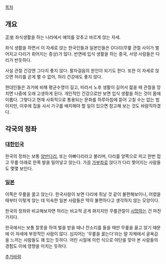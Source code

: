 [[목차]]

== 개요 ==

正坐
좌식생활을 하는 나라에서 예의를 갖추고 바르게 앉는 자세. 

좌식 생활을 하면서 이 자세로 앉는 한국인들과 일본인들은 O다리(무릎 관절 사이가 벌어지고 다리가 휘어지는 증상)가 많다. 반면에 입식 생활을 하는 중국, 서양 사람들은 다리가 반듯하다.

사실 관절 건강엔 그다지 좋지 않다. 팔자걸음의 원인이 되기도 한다. 또한 이 자세로 앉으면 허리를 곧게 펼 수 없어, 허리 건강에도 좋지 않다. 

현대인들은 과거에 비해 평균수명이 길고, 따라서 노후 생활이 길어서 젊을 때 관절을 망치면 나중에 오래 고생하게 된다. 개인적인 건강으로만 보면 입식 생활을 하는 것이 몸에 이롭다. 그렇다고 현재 사회적으로 통용되는 문화를 하루아침에 뜯어 고칠 수는 없는 법이지만, 이후에 집을 사서 가구를 배치해야 할 일이 있으면 참고해 보는 것도 바람직하겠다.

== 각국의 정좌 ==
=== [[대한민국]] ===
한국의 정좌는 보통 [[양반다리]], 또는 아빠다리라고 불리며, 다리를 양쪽으로 피고 한번 접고 무릎 아래로 한쪽 발을 밀어넣고 앉는다. 가끔 [[가부좌]]로 앉다가 다리 찢어지는 사람들도 몇몇 보인다.

=== [[일본]] ===
이쪽은 무릎을 꿇고 앉는다. 한국사람이 보면 다리에 쥐날 것 같이 불편해보이나, 어렸을 때부터 이렇게 앉는 데 익숙한 일본 사람들은 딱히 불편하다고 생각하지 않는 모양이다.

한국의 정좌와 비교해보자면 허리는 비교적 곧게 펴지지만 무릎관절이 [[시망]]하는 건 마찬가지다. 

한국에서는 보통 잘못을 하여 벌을 받을 때나 잔소리를 들을 때만 무릎을 끓고 앉기 때문에 이 자세에 부정적인 사람이 많다. 심지어는 '무릎을 꿇는다'라는 말 자체에서 굴욕감을 느끼는 사람들도 꽤 있는 듯하다. 어린 시절에 이런 식으로 야단을 맞아 본 사람들의 경험도 이에 영향을 미치는 듯하다.

[[추가바람]]
